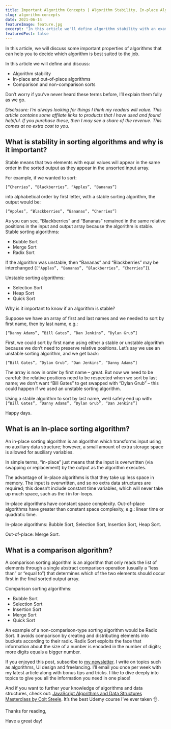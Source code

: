 ```yaml
---
title: Important Algorithm Concepts | Algorithm Stability, In-place Algorithms, and Comparison Algorithms
slug: algorithm-concepts
date: 2021-06-14
featureImage: feature.jpg
excerpt: "In this article we'll define algorithm stability with an example, discuss in-place and out-of-place algorithms, and define comparison algorithms"
featuredPost: false
---
```


In this article, we will discuss some important properties of algorithms that can help you to decide which algorithm is best suited to the job.

In this article we will define and discuss:

- Algorithm stability
- In-place and out-of-place algorithms
- Comparison and non-comparison sorts

Don’t worry if you’ve never heard these terms before, I’ll explain them fully as we go.

_Disclosure: I’m always looking for things I think my readers will value. This article contains some affilate links to products that I have used and found helpful. If you purchase these, then I may see a share of the revenue. This comes at no extra cost to you._

## What is stability in sorting algorithms and why is it important?

Stable means that two elements with equal values will appear in the same order in the sorted output as they appear in the unsorted input array.

For example, if we wanted to sort:

`[“Cherries“, “Blackberries”, “Apples”, “Bananas”]`

into alphabetical order by first letter, with a stable sorting algorithm, the output would be:

`[“Apples”, “Blackberries”, “Bananas”, “Cherries”]`

As you can see, “Blackberries” and “Bananas” remained in the same relative positions in the input and output array because the algorithm is stable.
Stable sorting algorithms:

- Bubble Sort
- Merge Sort
- Radix Sort

If the algorithm was unstable, then “Bananas” and “Blackberries” may be interchanged (`[“Apples”, “Bananas”, “Blackberries”, “Cherries”]`).

Unstable sorting algorithms:

- Selection Sort
- Heap Sort
- Quick Sort

Why is it important to know if an algorithm is stable?

Suppose we have an array of first and last names and we needed to sort by first name, then by last name, e.g.:

`[“Danny Adams”, “Bill Gates”, “Dan Jenkins”, “Dylan Grub”]`

First, we could sort by first name using either a stable or unstable algorithm because we don’t need to preserve relative positions. Let’s say we use an unstable sorting algorithm, and we get back:

`[“Bill Gates”, “Dylan Grub”, “Dan Jenkins”, “Danny Adams”]`

The array is now in order by first name – great. But now we need to be careful: the relative positions need to be respected when we sort by last name; we don’t want “Bill Gates” to get swapped with “Dylan Grub” – this could happen if we used an unstable sorting algorithm.

Using a stable algorithm to sort by last name, we’d safely end up with:
`[“Bill Gates”, “Danny Adams”, “Dylan Grub”, “Dan Jenkins”]`

Happy days.

## What is an In-place sorting algorithm?

An in-place sorting algorithm is an algorithm which transforms input using no auxiliary data structure; however, a small amount of extra storage space is allowed for auxiliary variables.

In simple terms, “in-place” just means that the input is overwritten (via swapping or replacement) by the output as the algorithm executes.

The advantage of in-place algorithms is that they take up less space in memory. The input is overwritten, and so no extra data structures are required; this doesn’t include constant time variables, which will never take up much space, such as the i in for-loops.

In-place algorithms have constant space complexity. Out-of-place algorithms have greater than constant space complexity, e.g.: linear time or quadratic time.

In-place algorithms: Bubble Sort, Selection Sort, Insertion Sort, Heap Sort.

Out-of-place: Merge Sort.

## What is a comparison algorithm?

A comparison sorting algorithm is an algorithm that only reads the list of elements through a single abstract comparison operation (usually a “less than” or “equal to”) that determines which of the two elements should occur first in the final sorted output array.

Comparison sorting algorithms:

- Bubble Sort
- Selection Sort
- Insertion Sort
- Merge Sort
- Quick Sort

An example of a non-comparison-type sorting algorithm would be Radix Sort. It avoids comparison by creating and distributing elements into buckets according to their radix. Radix Sort exploits the face that information about the size of a number is encoded in the number of digits; more digits equals a bigger number.

If you enjoyed this post, subscribe to [my newsletter](https://www.doabledanny.com/newsletter-signup/). I write on topics such as algorithms, UI design and freelancing. I’ll email you once per week with my latest article along with bonus tips and tricks. I like to dive deeply into topics to give you all the information you need in one place!

And if you want to further your knowledge of algorithms and data structures, check out: [JavaScript Algorithms and Data Structures Masterclass by Colt Steele](https://ad.admitad.com/g/05dgete24sfa55577a70b3e3b7aadc/?ulp=https%3A%2F%2Fwww.udemy.com%2Fcourse%2Fjs-algorithms-and-data-structures-masterclass%2F). It’s the best Udemy course I’ve ever taken 👌.

Thanks for reading,

Have a great day!
